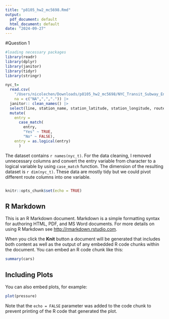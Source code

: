 ```yaml
---
title: "p8105_hw2_mc5698.Rmd"
output:
  pdf_document: default
  html_document: default
date: "2024-09-27"
---
```

#Question 1
```r
#loading necessary packages
library(readr)
library(dplyr)
library(janitor)
library(tidyr)
library(stringr)
```

```r
nyc_t=
  read.csv(
    "/Users/nicolechen/Downloads/p8105_hw2_mc5698/NYC_Transit_Subway_Entrance_And_Exit_Data.csv",
    na = c("NA",",",".")) |>
  janitor:: clean_names() |>
  select(line, station_name, station_latitude, station_longitude, route1, route2,           route3, route4, route5, entry, vending, entrance_type, ada) |> 
  mutate(
    entry = 
      case_match(
        entry,
        "Yes" ~ TRUE,
        "No" ~ FALSE),
    entry = as.logical(entry)
      )
```
The dataset contains `r names(nyc_t)`. For the data cleaning, I removed unnecessary columns and convert the entry variable from character to a logical variable by using `case_match` function. The dimension of the resulting dataset is `r dim(nyc_t)`. These data are mostly tidy but we could pivot different route columns into one variable. 
```r

```

```r
knitr::opts_chunk$set(echo = TRUE)
```

## R Markdown

This is an R Markdown document. Markdown is a simple formatting syntax for authoring HTML, PDF, and MS Word documents. For more details on using R Markdown see <http://rmarkdown.rstudio.com>.

When you click the **Knit** button a document will be generated that includes both content as well as the output of any embedded R code chunks within the document. You can embed an R code chunk like this:

```r
summary(cars)
```

## Including Plots

You can also embed plots, for example:

```r
plot(pressure)
```

Note that the `echo = FALSE` parameter was added to the code chunk to prevent printing of the R code that generated the plot.
